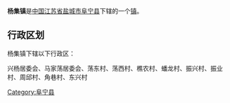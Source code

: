 {{中国乡级行政区
|行政区全称 = 杨集镇
|景观照片文件名 = 
|景观照片描述 = 
|汉语拼音 =
|其他语言 = 
|其他语言名称 = 
|位置图文件名 = 
|位置图描述 = 
|自定义图片=
|上级行政区 = [[江苏省|江苏省]][[盐城市|盐城市]][[阜宁县|阜宁县]]
|行政区类别 = [[行政建制镇|镇]]
|行政区划代码 = 
|行政区划 = 
|村委会 = 
|居委会 = 
|建置时间 = 
|领导职位 = 
|领导名称 = 
|政府驻地 = 
|毗邻 = 
|地理坐标 = 
|总面积 = 
|总人口 = 
|户籍人口 = 
|户籍人口年份 = 
|常住人口 = 
|常住人口年份 = 
|人口密度 = 
|GDP = 
|邮政编码 = 
|电话区号 = 
|官方网站 = 
|网站名称 = 
}}
'''杨集镇'''是[[中华人民共和国|中国]][[江苏省|江苏省]][[盐城市|盐城市]][[阜宁县|阜宁县]]下辖的一个[[行政建制镇|镇]]。

== 行政区划 ==
杨集镇下辖以下行政区：

兴杨居委会、马家荡居委会、荡东村、荡西村、樵农村、蟠龙村、振兴村、振业村、周邱村、角巷村、东兴村

{{江苏小作品}}
{{阜宁县行政区划}}

[[Category:阜宁县|Category:阜宁县]]